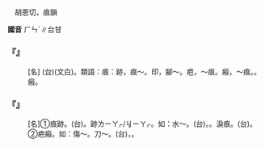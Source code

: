 
=={{ruby|痕|ㄏㄣˊ}}==

　胡恩切，痕韻

'''國音''' <rt>ㄏㄣˊ</rt>∥台甘

    

==='''『{{ruby|墨|ㄇㄛˋ}}{{ruby|痕|ㄏㄣˊ}}』'''===
: [名] (台){{ruby|筆|ㄅㄧㆵ}}{{ruby|跡|ㄐㄧㆤㆶ}}(文白)。類語：痕：跡，痕～。印，腳～。疤，～痕。瘢，～痕。{{ruby|哦|ㄜˊ}}{{ruby|嗹|ㄌㄧㄢˊ}}。瘢{{ruby|<mark>&#xf9f73;</mark>|ㄋㄧㄝˋ}}。
    

==='''『{{ruby|痕|ㄏㄣˊ}}』'''===
: [名]①痕跡。(台){{ruby|痕|ㄏㄨㄣˊ}}。跡{{ruby|/|ㄋㄧㆦˋ}}<rt>ㄌㄧㄚㆷ/ㆢㄧㄚㆷ</rt>。如：水～。(台){{ruby|水|ㄗㄨㄧˋ}}{{ruby|痕|ㄏㄨㄣˊ}}。{{ruby|浸|ㄐㄧㆬ˪}}{{ruby|著|ㄉㄧㄜㆷ ͘}}{{ruby|水|ㄗㄨㄧˋ}}{{ruby|丌|ㄗㄨㄥ}}{{ruby|跡|ㄌㄧㄚㆷ/ㆢㄧㄚㆷ}}。淚痕。(台){{ruby|目|ㆠㄚㆶ ͘}}{{ruby|滓|ㄙㄞˋ}}{{ruby|跡|ㄌㄧㄚㆷ/ㆢㄧㄚㆷ}}。②疤瘢。如：傷～。刀～。(台){{ruby|受|ㄒㄧㄨ˫}}{{ruby|傷|ㄒㄧㆲ}}{{ruby|丌|ㆤ}}{{ruby|跡|ㆢㄧㄚㆷ/ㄌㄧㄚㆷ}}，{{ruby|<mark>&#xffae4;</mark>|ㄎㄧˊ}}。
    
